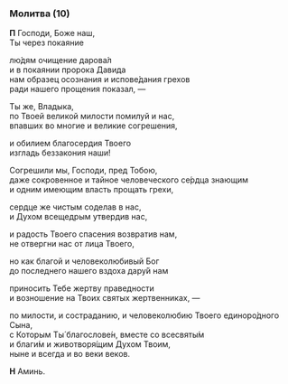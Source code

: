 <span id="molitva10" />

### Молитва (10)

**П** Господи, Боже наш,  
Ты через покаяние 

лю́дям очищение дарова́л  
и в покаянии пророка Давида  
нам образец осознания и испове́дания грехов  
ради нашего прощения показал, —

Ты же, Владыка,  
по Твоей великой милости помилуй и нас,  
впавших во многие и великие согрешения,

и обилием благосердия Твоего  
изгладь беззакония наши!

Согрешили мы, Господи, пред Тобою,  
даже сокровенное и тайное человеческого се́рдца знающим  
и одним имеющим власть прощать грехи,

сердце же чистым соделав в нас,  
и Духом всещедрым утвердив нас,

и радость Твоего спасения возвратив нам,  
не отвергни нас от лица Твоего,

но как благой и человеколюбивый Бог  
до последнего нашего вздоха дару́й нам

приносить Тебе жертву праведности  
и возношение на Твоих святых жертвенниках, —

по милости, и состраданию, и человеколюбию Твоего единоpо́дного Сына,  
c Котоpым Ты́ благоcлове́н, вместе cо вcеcвяты́м  
и благи́м и животвоpя́щим Духом Твоим,  
ныне и вcегда и во веки веков.

**Н** Аминь.
